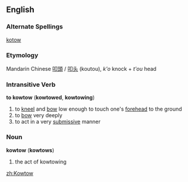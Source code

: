 ==English==
===Alternate Spellings===
[[kotow]]
===Etymology===
Mandarin Chinese [[叩頭]] / [[叩头]] (koutou), ''k'o'' knock + ''t'ou'' head
===Intransitive Verb===
'''to kowtow''' ('''kowtowed''', '''kowtowing''')

#to [[kneel]] and [[bow]] low enough to touch one's [[forehead]] to the ground
#to [[bow]] very deeply
#to act in a very [[submissive]] manner

===Noun===
'''kowtow''' ('''kowtows''')

#the act of kowtowing

[[zh:Kowtow]]